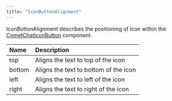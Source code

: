 ```yaml
---
title: "IconButtonAlignment"
---
```


IconButtonAlignment describes the positioning of icon within the [CometChatIconButton](/web-elements/icon-button) component.

| Name   | Description                           |
| :------ | :------------------------------------- |
| top    | Aligns the text to top of the icon    |
| bottom | Aligns the text to bottom of the icon |
| left   | Aligns the text to left of the icon   |
| right  | Aligns the text to right of the icon  |
